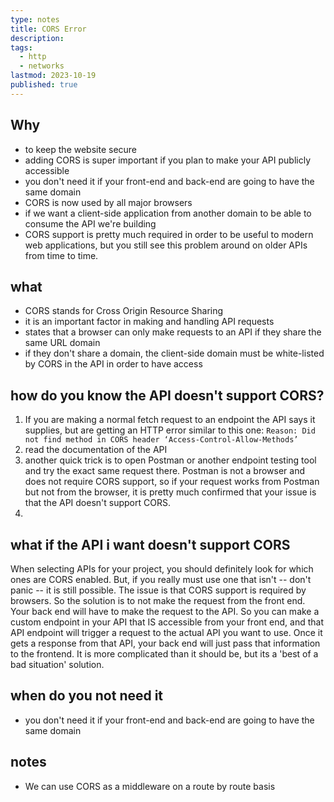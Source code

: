```yaml
---
type: notes
title: CORS Error
description:
tags:
  - http
  - networks
lastmod: 2023-10-19
published: true
---
```


## Why

- to keep the website secure
- adding CORS is super important if you plan to make your API publicly accessible
- you don't need it if your front-end and back-end are going to have the same domain
- CORS is now used by all major browsers
- if we want a client-side application from another domain to be able to consume the API we're building
- CORS support is pretty much required in order to be useful to modern web applications, but you still see this problem around on older APIs from time to time.

## what

- CORS stands for Cross Origin Resource Sharing
- it is an important factor in making and handling API requests
- states that a browser can only make requests to an API if they share the same URL domain
- if they don't share a domain, the client-side domain must be white-listed by CORS in the API in order to have access

## how do you know the API doesn't support CORS?

1. If you are making a normal fetch request to an endpoint the API says it supplies, but are getting an HTTP error similar to this one: `Reason: Did not find method in CORS header ‘Access-Control-Allow-Methods’`
2. read the documentation of the API
3. another quick trick is to open Postman or another endpoint testing tool and try the exact same request there. Postman is not a browser and does not require CORS support, so if your request works from Postman but not from the browser, it is pretty much confirmed that your issue is that the API doesn't support CORS.
4.

## what if the API i want doesn't support CORS

When selecting APIs for your project, you should definitely look for which ones are CORS enabled. But, if you really must use one that isn't -- don't panic -- it is still possible. The issue is that CORS support is required by browsers. So the solution is to not make the request from the front end. Your back end will have to make the request to the API. So you can make a custom endpoint in your API that IS accessible from your front end, and that API endpoint will trigger a request to the actual API you want to use. Once it gets a response from that API, your back end will just pass that information to the frontend. It is more complicated than it should be, but its a 'best of a bad situation' solution.

## when do you not need it

- you don't need it if your front-end and back-end are going to have the same domain

## notes

- We can use CORS as a middleware on a route by route basis
